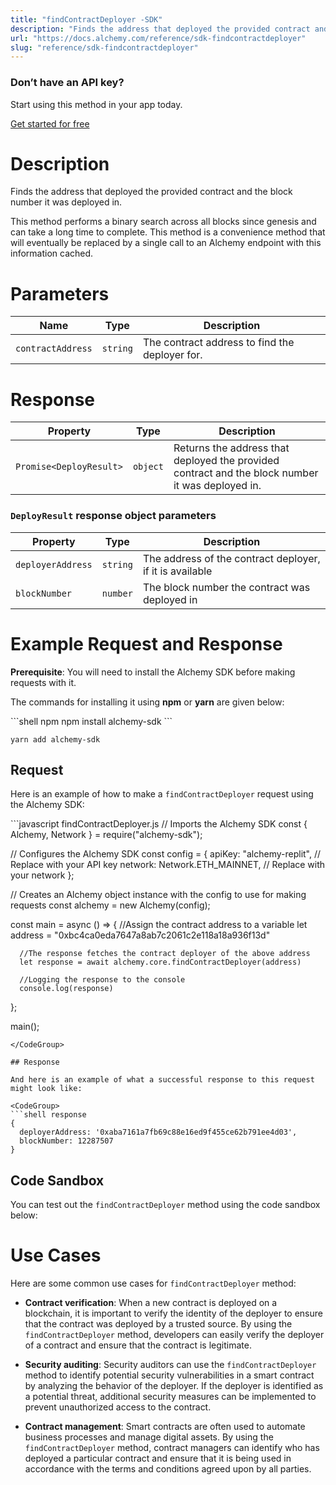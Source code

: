 ```yaml
---
title: "findContractDeployer -SDK"
description: "Finds the address that deployed the provided contract and block number it was deployed in."
url: "https://docs.alchemy.com/reference/sdk-findcontractdeployer"
slug: "reference/sdk-findcontractdeployer"
---
```


### Don’t have an API key?

Start using this method in your app today.

[Get started for free](https://dashboard.alchemy.com/signup/?a=estimateGas)

# Description

Finds the address that deployed the provided contract and the block number it was deployed in.

<Info>
  This method performs a binary search across all blocks since genesis and can take a long time to complete. This method is a convenience method that will eventually be replaced by a single call to an Alchemy endpoint with this information cached.
</Info>

# Parameters

| Name              | Type     | Description                                    |
| ----------------- | -------- | ---------------------------------------------- |
| `contractAddress` | `string` | The contract address to find the deployer for. |

# Response

| Property                | Type     | Description                                                                                      |
| ----------------------- | -------- | ------------------------------------------------------------------------------------------------ |
| `Promise<DeployResult>` | `object` | Returns the address that deployed the provided contract and the block number it was deployed in. |

### `DeployResult` response object parameters

| Property          | Type     | Description                                              |
| ----------------- | -------- | -------------------------------------------------------- |
| `deployerAddress` | `string` | The address of the contract deployer, if it is available |
| `blockNumber`     | `number` | The block number the contract was deployed in            |

# Example Request and Response

**Prerequisite**: You will need to install the Alchemy SDK before making requests with it.

The commands for installing it using **npm** or **yarn** are given below:

<CodeGroup>
  ```shell npm
  npm install alchemy-sdk
  ```

  ```shell yarn
  yarn add alchemy-sdk
  ```
</CodeGroup>

## Request

Here is an example of how to make a `findContractDeployer` request using the Alchemy SDK:

<CodeGroup>
  ```javascript findContractDeployer.js
  // Imports the Alchemy SDK
  const { Alchemy, Network } = require("alchemy-sdk");

  // Configures the Alchemy SDK
  const config = {
      apiKey: "alchemy-replit", // Replace with your API key
      network: Network.ETH_MAINNET, // Replace with your network
  };

  // Creates an Alchemy object instance with the config to use for making requests
  const alchemy = new Alchemy(config);

  const main = async () => {
      //Assign the contract address to a variable
      let address = "0xbc4ca0eda7647a8ab7c2061c2e118a18a936f13d"

      //The response fetches the contract deployer of the above address
      let response = await alchemy.core.findContractDeployer(address)

      //Logging the response to the console
      console.log(response)
  };

  main();
  ```
</CodeGroup>

## Response

And here is an example of what a successful response to this request might look like:

<CodeGroup>
  ```shell response
  {
    deployerAddress: '0xaba7161a7fb69c88e16ed9f455ce62b791ee4d03',
    blockNumber: 12287507
  }
  ```
</CodeGroup>

## Code Sandbox

You can test out the `findContractDeployer` method using the code sandbox below:

# Use Cases

Here are some common use cases for `findContractDeployer` method:

* **Contract verification**: When a new contract is deployed on a blockchain, it is important to verify the identity of the deployer to ensure that the contract was deployed by a trusted source. By using the `findContractDeployer` method, developers can easily verify the deployer of a contract and ensure that the contract is legitimate.

* **Security auditing**: Security auditors can use the `findContractDeployer` method to identify potential security vulnerabilities in a smart contract by analyzing the behavior of the deployer. If the deployer is identified as a potential threat, additional security measures can be implemented to prevent unauthorized access to the contract.

* **Contract management**: Smart contracts are often used to automate business processes and manage digital assets. By using the `findContractDeployer` method, contract managers can identify who has deployed a particular contract and ensure that it is being used in accordance with the terms and conditions agreed upon by all parties.
